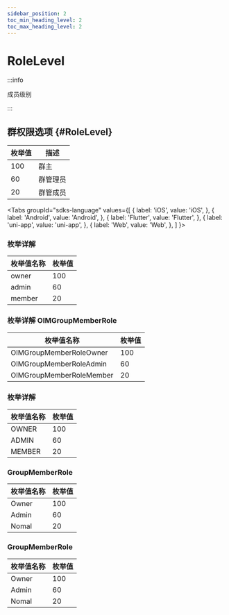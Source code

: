 ```yaml
---
sidebar_position: 2
toc_min_heading_level: 2
toc_max_heading_level: 2
---
```


# RoleLevel

:::info

成员级别

:::

## 群权限选项 {#RoleLevel}

| 枚举值 | 描述     |
| ------ | -------- |
| 100    | 群主     |
| 60     | 群管理员 |
| 20     | 群管成员 |

<Tabs
groupId="sdks-language"
values={[
{ label: 'iOS', value: 'iOS', },
{ label: 'Android', value: 'Android', },
{ label: 'Flutter', value: 'Flutter', },
{ label: 'uni-app', value: 'uni-app', },
{ label: 'Web', value: 'Web', },
]
}>

<TabItem value="Flutter">

### 枚举详解

| 枚举值名称 | 枚举值 |
| ---------- | ------ |
| owner      | 100    |
| admin      | 60     |
| member     | 20     |

</TabItem>

<TabItem value="iOS">

### 枚举详解 OIMGroupMemberRole

| 枚举值名称               | 枚举值 |
| ------------------------ | ------ |
| OIMGroupMemberRoleOwner  | 100    |
| OIMGroupMemberRoleAdmin  | 60     |
| OIMGroupMemberRoleMember | 20     |

</TabItem>

<TabItem value="Android">

### 枚举详解

| 枚举值名称 | 枚举值 |
| ---------- | ------ |
| OWNER      | 100    |
| ADMIN      | 60     |
| MEMBER     | 20     |


</TabItem>

<TabItem value="Web">

### GroupMemberRole

| 枚举值名称 | 枚举值 |
| ---------- | ------ |
| Owner      | 100    |
| Admin      | 60     |
| Nomal      | 20     |

</TabItem>

<TabItem value="uni-app">

### GroupMemberRole

| 枚举值名称 | 枚举值 |
| ---------- | ------ |
| Owner      | 100    |
| Admin      | 60     |
| Nomal      | 20     |

</TabItem>

</Tabs>
